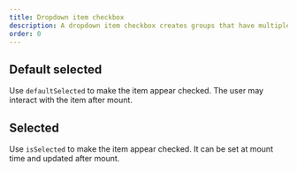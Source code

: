 ```yaml
---
title: Dropdown item checkbox
description: A dropdown item checkbox creates groups that have multiple selections.
order: 0
---
```


## Default selected

Use `defaultSelected` to make the item appear checked. The user may interact with the item after mount. 

<Example
  Component={DropdownItemCheckboxDefaultSelected}
  packageName="@atlaskit/dropdown-menu"
/>

## Selected

Use `isSelected` to make the item appear checked. It can be set at mount time and updated after mount.

<Example
  Component={DropdownItemCheckboxSelected}
  packageName="@atlaskit/dropdown-menu"
/>

